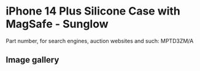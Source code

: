 
# iPhone 14 Plus Silicone Case with MagSafe - Sunglow

Part number, for search engines, auction websites and such: MPTD3ZM/A

## Image gallery

<div style={{ width: "768px" }}>
  <GalleryComponent
    images={[
      {
        original: "/everysource/MPTD3.png",
        thumbnail: "/everypreview/MPTD3.png",
      },
      {
        original: "/everysource/MPTD3_AV1.png",
        thumbnail: "/everypreview/MPTD3_AV1.png",
      },
      {
        original: "/everysource/MPTD3_AV2.png",
        thumbnail: "/everypreview/MPTD3_AV2.png",
      },
      {
        original: "/everysource/MPTD3_AV3.png",
        thumbnail: "/everypreview/MPTD3_AV3.png",
      },
      {
        original: "/everysource/MPTD3_AV4.png",
        thumbnail: "/everypreview/MPTD3_AV4.png",
      }
    ]}
  />
</div>